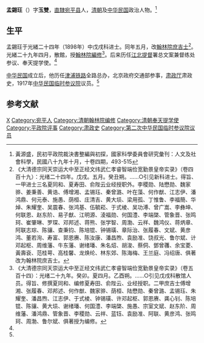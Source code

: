 {{Infobox Officeholder
|姓名= 孟錫玨
|圖像=File:孟錫玨.jpg
|圖像大小=200px
|圖像說明=  
|字    = 
|號    = 
|別名    = 
|出生日期 = 
|出生地點 = 
|逝世日期 = 
|逝世地點 = 
|死因    = 
|墓地    = 
|籍貫    = 
|政黨    = 
|parents  = 
|配偶   =
|伴侶    = 
|relatives  =  
|children  =  
|著作    = 
|past    = 
}}

'''孟錫玨'''（{{bd|1874年||？|}}）字'''玉雙'''，[[直隸|直隸]][[宛平县|宛平县]]人，[[清朝|清朝]]及[[中华民国|中华民国]]政治人物。<ref name=hys>黃源盛，民初平政院裁決書整編與初探，國家科學委員會研究彙刊：人文及社會科學，民國八十九年十月，十卷四期，493-515</ref>

==生平==
孟錫玨于光緒二十四年（1898年）中戊戌科进士。同年五月，改[[翰林院|翰林院]][[庶吉士|庶吉士]]<ref>《大清德宗同天崇运大中至正经文纬武仁孝睿智端俭宽勤景皇帝实录》（卷四百十九）：光绪二十四年。戊戌。五月。癸丑朔。……○引见新科进士。得旨、一甲进士三名夏同和、夏寿田、俞陛云业经授职外。李稷勋、陆懋勋、魏家骅、姜秉善、黄诰、傅增湘、孟锡珏、秦曾潞、叶在藻、何作猷、江志伊、潘鸿鼎、何元泰、施愚、荫桓、庄清吉、黄大埙、梁用孤、丁惟鲁、李福簡、华焯、朱耀奎、吴震春、张鸿基、伍毓崧、于式棱、吴功溥、曾广嵩、李彝坤、何联恩、赵东阶、易子猷、江明源、淩福勋、何国澧、李端棨、管象晋、张鸣珂、崔肇琳、罗琛、邓邦述、蒋熊、张学智、周渤、云祥、魏鸿仪、蒋炳章、阿联志琮、陈骧、查秉钧、陈培锟、钟锡璜、章际治、张履春、文斌、黄彦鸿、董若洵、寿富、郭恩赓、陈汝康、潘昌煦、袁励准、饶叔光、鲁尔斌、计邓起枢、周维藩、牛东藩、谢绪璠、朱名炤、胡浚、蔡侗、鄧曾彠、余宝菱、黃壽袞、范桂萼、高桂馨、龙焕纶、林东郊、陈海梅、王兰庭、冯绍唐、俱著改为翰林院庶吉士。</ref>。光緒二十九年四月，散館，授[[翰林院|翰林院]][[編修|編修]]<ref>《大清德宗同天崇运大中至正经文纬武仁孝睿智端俭宽勤景皇帝实录》（卷五百十四）：光绪二十九年。癸卯。夏四月。乙酉朔。……○引见戊戌科散馆人员。得旨、修撰夏同和、编修夏寿田、俞陛云、业经授职。二甲庶吉士傅增湘、张履春、邓邦述、何作猷、魏家骅、荫桓、陆懋勋、秦曾潞、孟锡珏、朱耀奎、潘昌煦、江志伊、于式棱、钟锡璜、许邓起枢、郭恩赓、龚心钊、陈培锟、陈骧、黄大埙、谢绪璠、何国澧、李端棨、施愚、宗室文斌、赵东阶、周维藩、潘鸿鼎、管象晋、李稷勋、云祥、蓝钰、袁励准、阿联、黄彦鸿、张鸣珂、周渤、鲁尔斌、俱著授为编修。</ref>。后来历任[[江北提督|江北提督]]署总文案兼督练处参议、奉天提学使。<ref name=hys/>

[[中华民国|中华民国]]成立后，他历任[[津浦铁路|津浦铁路]]全路总办，北京政府交通部参事，[[肃政厅|肃政厅]]肃政史，1917年[[中华民国临时参议院|中华民国临时参议院]]议员。<ref name=hys/>

==参考文献==
{{reflist|2}}
{{光緒二十四年戊戌科殿試金榜}}
{{中華民國第二屆國會眾議院議員}}
[[Category:孟姓|X]]
[[Category:宛平人|Category:宛平人]]
[[Category:清朝翰林院编修|Category:清朝翰林院编修]]
[[Category:清朝奉天提学使|Category:清朝奉天提学使]]
[[Category:平政院评事|Category:平政院评事]]
[[Category:肃政史|Category:肃政史]]
[[Category:第二次中华民国临时参议院议员|Category:第二次中华民国临时参议院议员]]